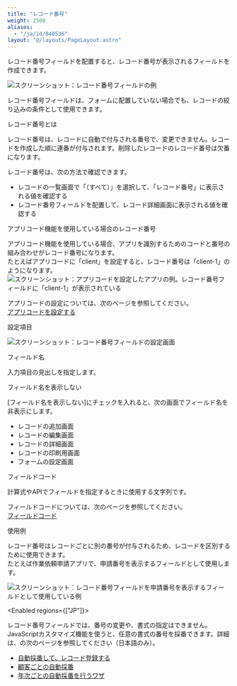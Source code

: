 ```yaml
---
title: "レコード番号"
weight: 2500
aliases:
  - "/ja/id/040536"
layout: "@/layouts/PageLayout.astro"
---
```




レコード番号フィールドを配置すると、レコード番号が表示されるフィールドを作成できます。

<Img src="/k/kintone/img-ja/record_number_01.png" alt="スクリーンショット：レコード番号フィールドの例" />

<Note>

レコード番号フィールドは、フォームに配置していない場合でも、レコードの絞り込みの条件として使用できます。

</Note>

<Heading id="form_parts_record_number_30">レコード番号とは</Heading>

レコード番号は、レコードに自動で付与される番号で、変更できません。レコードを作成した順に連番が付与されます。削除したレコードのレコード番号は欠番になります。

レコード番号は、次の方法で確認できます。

* レコードの一覧画面で「（すべて）」を選択して、「レコード番号」に表示される値を確認する
* レコード番号フィールドを配置して、レコード詳細画面に表示される値を確認する

<Heading level={3} id="form_parts_record_number_1010">アプリコード機能を使用している場合のレコード番号</Heading>

アプリコード機能を使用している場合、アプリを識別するためのコードと番号の組み合わせがレコード番号になります。  
たとえばアプリコードに「client」を設定すると、レコード番号は「client-1」のようになります。
<Img src="/k/kintone/img-ja/record_number_03.png" alt="スクリーンショット：アプリコードを設定したアプリの例。レコード番号フィールドに「client-1」が表示されている" />

アプリコードの設定については、次のページを参照してください。  
[アプリコードを設定する](/k/ja/id/040478.html)

<Heading id="form_parts_record_number_20">設定項目</Heading>

<Img src="/k/kintone/img-ja/record_number_05.png" alt="スクリーンショット：レコード番号フィールドの設定画面" />

<Heading level={3} id="form_parts_record_number_2010">フィールド名</Heading>

入力項目の見出しを指定します。

<Heading level={3} id="form_parts_record_number_2020">フィールド名を表示しない</Heading>

[フィールド名を表示しない]にチェックを入れると、次の画面でフィールド名を非表示にします。

* レコードの追加画面
* レコードの編集画面
* レコードの詳細画面
* レコードの印刷用画面
* フォームの設定画面

<Heading level={3} id="form_parts_record_number_2030">フィールドコード</Heading>

計算式やAPIでフィールドを指定するときに使用する文字列です。

<Note>

フィールドコードについては、次のページを参照してください。  
[フィールドコード](/k/ja/id/040504.html)

</Note>

<Heading id="form_parts_record_number_10">使用例</Heading>

レコード番号はレコードごとに別の番号が付与されるため、レコードを区別するために使用できます。  
たとえば作業依頼申請アプリで、申請番号を表示するフィールドとして使用します。

<Img src="/k/kintone/img-ja/record_number_02.png" alt="スクリーンショット：レコード番号フィールドを申請番号を表示するフィールドとして使用している例" />

<Enabled regions={["JP"]}>
<Note>

レコード番号フィールドでは、番号の変更や、書式の指定はできません。  
JavaScriptカスタマイズ機能を使うと、任意の書式の番号を採番できます。詳細は、<DevnetTop />の次のページを参照してください（日本語のみ）。

* [自動採番して、レコード登録する](https://cybozu.dev/ja/kintone/tips/development/customize/validation-and-assistance/auto-numbering-and-record-registration/)
* [顧客ごとの自動採番](https://cybozu.dev/ja/kintone/tips/development/customize/validation-and-assistance/customer-specific-automatic-sequential-numbering/)
* [年次ごとの自動採番を行うワザ](https://cybozu.dev/ja/kintone/tips/development/customize/validation-and-assistance/yearly-auto-increment/)
</Note>

</Enabled>

